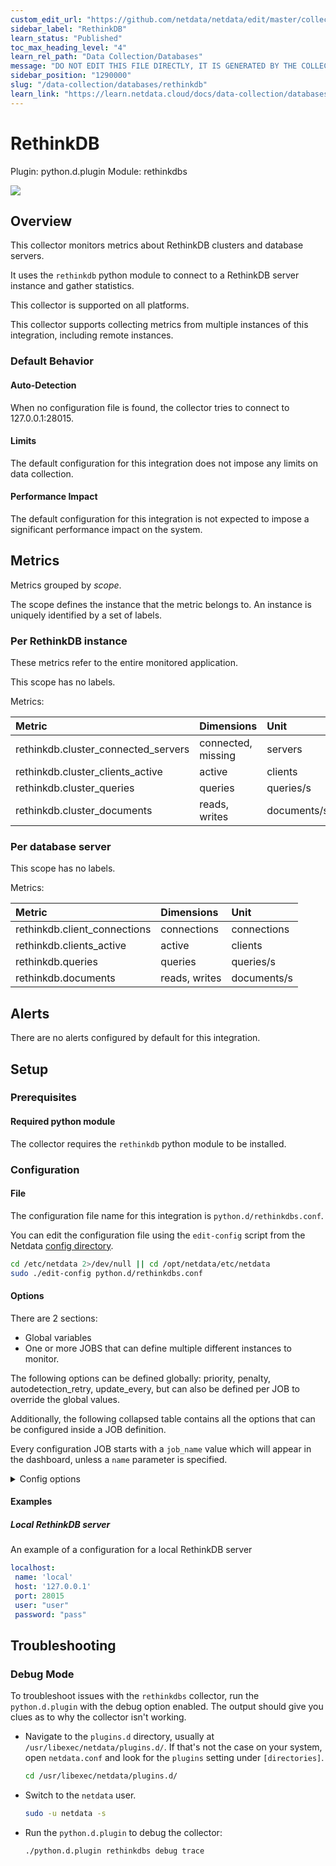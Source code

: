 ```yaml
---
custom_edit_url: "https://github.com/netdata/netdata/edit/master/collectors/python.d.plugin/rethinkdbs/metadata.yaml"
sidebar_label: "RethinkDB"
learn_status: "Published"
toc_max_heading_level: "4"
learn_rel_path: "Data Collection/Databases"
message: "DO NOT EDIT THIS FILE DIRECTLY, IT IS GENERATED BY THE COLLECTOR'S metadata.yaml FILE"
sidebar_position: "1290000"
slug: "/data-collection/databases/rethinkdb"
learn_link: "https://learn.netdata.cloud/docs/data-collection/databases/rethinkdb"
---
```



# RethinkDB

Plugin: python.d.plugin
Module: rethinkdbs

<img src="https://img.shields.io/badge/maintained%20by-Netdata-%2300ab44" />

## Overview

This collector monitors metrics about RethinkDB clusters and database servers.

It uses the `rethinkdb` python module to connect to a RethinkDB server instance and gather statistics.

This collector is supported on all platforms.

This collector supports collecting metrics from multiple instances of this integration, including remote instances.


### Default Behavior

#### Auto-Detection

When no configuration file is found, the collector tries to connect to 127.0.0.1:28015.

#### Limits

The default configuration for this integration does not impose any limits on data collection.

#### Performance Impact

The default configuration for this integration is not expected to impose a significant performance impact on the system.


## Metrics

Metrics grouped by *scope*.

The scope defines the instance that the metric belongs to. An instance is uniquely identified by a set of labels.



### Per RethinkDB instance

These metrics refer to the entire monitored application.

This scope has no labels.

Metrics:

| Metric | Dimensions | Unit |
|:------|:----------|:----|
| rethinkdb.cluster_connected_servers | connected, missing | servers |
| rethinkdb.cluster_clients_active | active | clients |
| rethinkdb.cluster_queries | queries | queries/s |
| rethinkdb.cluster_documents | reads, writes | documents/s |

### Per database server



This scope has no labels.

Metrics:

| Metric | Dimensions | Unit |
|:------|:----------|:----|
| rethinkdb.client_connections | connections | connections |
| rethinkdb.clients_active | active | clients |
| rethinkdb.queries | queries | queries/s |
| rethinkdb.documents | reads, writes | documents/s |



## Alerts

There are no alerts configured by default for this integration.


## Setup

### Prerequisites

#### Required python module

The collector requires the `rethinkdb` python module to be installed.


### Configuration

#### File

The configuration file name for this integration is `python.d/rethinkdbs.conf`.


You can edit the configuration file using the `edit-config` script from the
Netdata [config directory](/docs/configuring/configuration#the-netdata-config-directory).

```bash
cd /etc/netdata 2>/dev/null || cd /opt/netdata/etc/netdata
sudo ./edit-config python.d/rethinkdbs.conf
```
#### Options

There are 2 sections:

* Global variables
* One or more JOBS that can define multiple different instances to monitor.

The following options can be defined globally: priority, penalty, autodetection_retry, update_every, but can also be defined per JOB to override the global values.

Additionally, the following collapsed table contains all the options that can be configured inside a JOB definition.

Every configuration JOB starts with a `job_name` value which will appear in the dashboard, unless a `name` parameter is specified.


<details><summary>Config options</summary>

| Name | Description | Default | Required |
|:----|:-----------|:-------|:--------:|
| update_every | Sets the default data collection frequency. |  | False |
| priority | Controls the order of charts at the netdata dashboard. |  | False |
| autodetection_retry | Sets the job re-check interval in seconds. |  | False |
| penalty | Indicates whether to apply penalty to update_every in case of failures. |  | False |
| name | Job name. This value will overwrite the `job_name` value. JOBS with the same name are mutually exclusive. Only one of them will be allowed running at any time. This allows autodetection to try several alternatives and pick the one that works. |  | False |
| host | Hostname or ip of the RethinkDB server. |  | False |
| port | Port to connect to the RethinkDB server. |  | False |
| user | The username to use to connect to the RethinkDB server. |  | False |
| password | The password to use to connect to the RethinkDB server. |  | False |
| timeout | Set a connect timeout to the RethinkDB server. |  | False |

</details>

#### Examples

##### Local RethinkDB server

An example of a configuration for a local RethinkDB server

```yaml
localhost:
 name: 'local'
 host: '127.0.0.1'
 port: 28015
 user: "user"
 password: "pass"

```


## Troubleshooting

### Debug Mode

To troubleshoot issues with the `rethinkdbs` collector, run the `python.d.plugin` with the debug option enabled. The output
should give you clues as to why the collector isn't working.

- Navigate to the `plugins.d` directory, usually at `/usr/libexec/netdata/plugins.d/`. If that's not the case on
  your system, open `netdata.conf` and look for the `plugins` setting under `[directories]`.

  ```bash
  cd /usr/libexec/netdata/plugins.d/
  ```

- Switch to the `netdata` user.

  ```bash
  sudo -u netdata -s
  ```

- Run the `python.d.plugin` to debug the collector:

  ```bash
  ./python.d.plugin rethinkdbs debug trace
  ```


